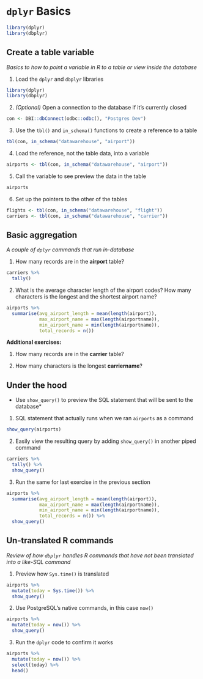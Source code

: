 # `dplyr` Basics

```r

library(dplyr)
library(dbplyr)
```

## Create a table variable

*Basics to how to point a variable in R to a table or view inside the database*


1. Load the `dplyr` and `dbplyr` libraries
```r
library(dplyr)
library(dbplyr)
```

2. *(Optional)* Open a connection to the database if it's currently closed
```r
con <- DBI::dbConnect(odbc::odbc(), "Postgres Dev")
```


3. Use the `tbl()` and `in_schema()` functions to create a reference to a table
```r
tbl(con, in_schema("datawarehouse", "airport"))
```

4. Load the reference, not the table data, into a variable
```r
airports <- tbl(con, in_schema("datawarehouse", "airport"))
```


5. Call the variable to see preview the data in the table
```r
airports
```

6. Set up the pointers to the other of the tables
```r
flights <- tbl(con, in_schema("datawarehouse", "flight"))
carriers <- tbl(con, in_schema("datawarehouse", "carrier"))
```

## Basic aggregation
*A couple of `dplyr` commands that run in-database*

1. How many records are in the **airport** table?
```r
carriers %>%
  tally()
```

2. What is the average character length of the airport codes? How many characters is the longest and the shortest airport name?
```r
airports %>%
  summarise(avg_airport_length = mean(length(airport)),
            max_airport_name = max(length(airportname)),
            min_airport_name = min(length(airportname)),
            total_records = n()) 
```

**Additional exercises:**

1. How many records are in the **carrier** table?

2. How many characters is the longest **carriername**?

## Under the hood 
* Use `show_query()` to preview the SQL statement that will be sent to the database*

1. SQL statement that actually runs when we ran `airports` as a command
```r
show_query(airports)
```

2. Easily view the resulting query by adding `show_query()` in another piped command
```r
carriers %>%
  tally() %>%
  show_query()
```

3. Run the same for last exercise in the previous section
```r
airports %>%
  summarise(avg_airport_length = mean(length(airport)),
            max_airport_name = max(length(airportname)),
            min_airport_name = min(length(airportname)),
            total_records = n()) %>%
  show_query()
```

## Un-translated R commands
*Review of how `dbplyr` handles R commands that have not been translated into a like-SQL command*

1. Preview how `Sys.time()` is translated
```r
airports %>%
  mutate(today = Sys.time()) %>%
  show_query()
```

2. Use PostgreSQL's native commands, in this case `now()`
```r
airports %>%
  mutate(today = now()) %>%
  show_query()
```

3. Run the `dplyr` code to confirm it works
```r
airports %>%
  mutate(today = now()) %>%
  select(today) %>%
  head()
```
